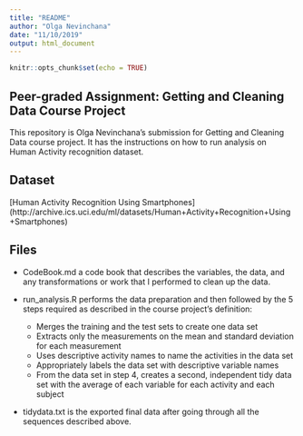 ```yaml
---
title: "README"
author: "Olga Nevinchana"
date: "11/10/2019"
output: html_document
---
```


```r
knitr::opts_chunk$set(echo = TRUE)
```

## Peer-graded Assignment: Getting and Cleaning Data Course Project

This repository is Olga Nevinchana’s submission for Getting and Cleaning Data course project. It has the instructions on how to run analysis on Human Activity recognition dataset.

## Dataset

[Human Activity Recognition Using Smartphones] (http://archive.ics.uci.edu/ml/datasets/Human+Activity+Recognition+Using+Smartphones)

## Files

  * CodeBook.md a code book that describes the variables, the data, and any transformations or work that I performed to clean up the data.
  
  * run_analysis.R performs the data preparation and then followed by the 5 steps required as described in the course project’s definition:
  	- Merges the training and the test sets to create one data set
  	- Extracts only the measurements on the mean and standard deviation for each measurement
  	- Uses descriptive activity names to name the activities in the data set
  	- Appropriately labels the data set with descriptive variable names
  	- From the data set in step 4, creates a second, independent tidy data set with the average of each variable for each activity and each subject
  
  * tidydata.txt is the exported final data after going through all the sequences described above.
  
  